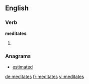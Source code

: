 ==English==

===Verb===
'''meditates'''

# {{third-person singular of|meditate}}

===Anagrams===
* [[estimated#English|estimated]]

[[de:meditates]]
[[fr:meditates]]
[[vi:meditates]]